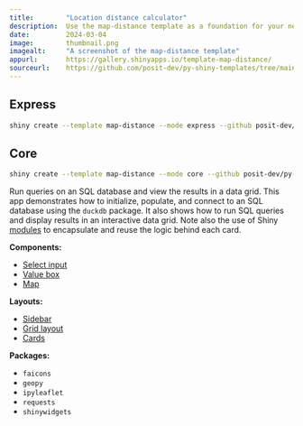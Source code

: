 ```yaml
---
title:        "Location distance calculator"
description:  Use the map-distance template as a foundation for your next Shiny app.
date:         2024-03-04
image:        thumbnail.png
imagealt:     "A screenshot of the map-distance template"
appurl:       https://gallery.shinyapps.io/template-map-distance/
sourceurl:    https://github.com/posit-dev/py-shiny-templates/tree/main/map-distance
---
```


::: {.panel-tabset .shiny-mode-tabset  group="shiny-app-mode"}
## Express
``` bash
shiny create --template map-distance --mode express --github posit-dev/py-shiny-templates
```
## Core
``` bash
shiny create --template map-distance --mode core --github posit-dev/py-shiny-templates
```
:::


Run queries on an SQL database and view the results in a data grid.
This app demonstrates how to initialize, populate, and connect to an SQL database using the `duckdb` package.
It also shows how to run SQL queries and display results in an interactive data grid.
Note also the use of Shiny [modules](/docs/modules.qmd) to encapsulate and reuse the logic behind each card.


:::: {.grid .tags}
::: {.g-col-6 .g-col-sm-4}

**Components:**

* [Select input](/components/inputs/selectize-single/index.qmd)
* [Value box](/components/outputs/value-box/index.qmd)
* [Map](/components/outputs/map-ipyleaflet/index.qmd)

:::
::: {.g-col-6 .g-col-sm-4}

**Layouts:**

* [Sidebar](/layouts/sidebars/index.qmd)
* [Grid layout](/layouts/arrange/index.qmd)
* [Cards](/layouts/panels-cards/index.qmd#content-divided-by-cards)

:::
::: {.g-col-6 .g-col-sm-4}

**Packages:**

* `faicons`
* `geopy`
* `ipyleaflet`
* `requests`
* `shinywidgets`

:::
::::
